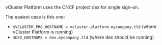 vCluster Platform uses the CNCF project dex for single sign-on.

The easiest case is this one:

- `$VCLUSTER_PRO_HOSTNAME = vcluster-platform.mycompany.tld` (where vCluster Platform is running)
- `$DEX_HOSTNAME = dex.mycompany.tld` (where dex should be running)

